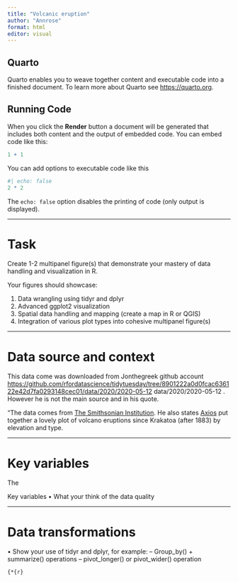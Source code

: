 ```yaml
---
title: "Volcanic eruption"
author: "Annrose"
format: html
editor: visual
---
```


## Quarto

Quarto enables you to weave together content and executable code into a finished document. To learn more about Quarto see <https://quarto.org>.

## Running Code

When you click the **Render** button a document will be generated that includes both content and the output of embedded code. You can embed code like this:

```r
1 + 1
```

You can add options to executable code like this

```r
#| echo: false
2 * 2
```

The `echo: false` option disables the printing of code (only output is displayed).

------------------------------------------------------------------------

# Task  

Create 1-2 multipanel figure(s) that demonstrate your mastery of data handling and visualization in R.

Your figures should showcase:

1.  Data wrangling using tidyr and dplyr
2.  Advanced ggplot2 visualization
3.  Spatial data handling and mapping (create a map in R or QGIS)
4.   Integration of various plot types into cohesive multipanel figure(s)

------------------------------------------------------------------------

# Data source and context 

This data come was downloaded from Jonthegreek github account <https://github.com/rfordatascience/tidytuesday/tree/8901222a0d0fcac636122e42d7fa0293148cec01/data/2020/2020-05-12> data/2020/2020-05-12 . However he is not the main source and in his quote.

"The data comes from [The Smithsonian Institution](https://volcano.si.edu/). He also states [Axios](https://www.axios.com/chart-every-volcano-that-erupted-since-krakatoa-467da621-41ba-4efc-99c6-34ff3cb27709.html) put together a lovely plot of volcano eruptions since Krakatoa (after 1883) by elevation and type.

------------------------------------------------------------------------

# Key variables

The

Key variables • What your think of the data quality

------------------------------------------------------------------------

# Data transformations

• Show your use of tidyr and dplyr, for example: – Group_by() + summarize() operations – pivot_longer() or pivot_wider() operation

```{*{r}
```

